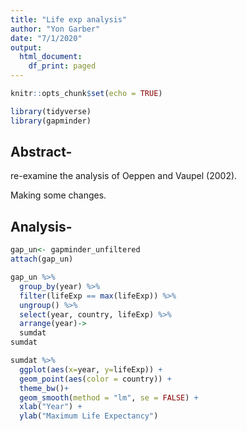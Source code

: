 ```yaml
---
title: "Life exp analysis"
author: "Yon Garber"
date: "7/1/2020"
output:
  html_document:
    df_print: paged
---
```


```r
knitr::opts_chunk$set(echo = TRUE)
```


```r
library(tidyverse)
library(gapminder)
```

## Abstract-

re-examine the analysis of Oeppen and Vaupel (2002).

Making some changes.

## Analysis-
```r
gap_un<- gapminder_unfiltered
attach(gap_un)
```
```r
gap_un %>% 
  group_by(year) %>% 
  filter(lifeExp == max(lifeExp)) %>% 
  ungroup() %>% 
  select(year, country, lifeExp) %>% 
  arrange(year)->
  sumdat
sumdat
```

```r
sumdat %>% 
  ggplot(aes(x=year, y=lifeExp)) +
  geom_point(aes(color = country)) +
  theme_bw()+
  geom_smooth(method = "lm", se = FALSE) +
  xlab("Year") +
  ylab("Maximum Life Expectancy") 
```







